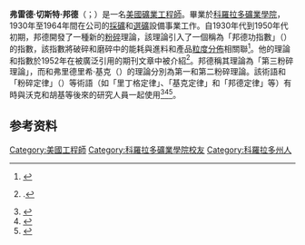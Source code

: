 {{Infobox person
| name        = 弗雷德·切斯特·邦德
| native_name = Fred Chester Bond
| birth_date  = {{Birth date|1899|06|10}}
| birth_place = 美國[[科羅拉多州|科羅拉多州]]貝爾徹山
| death_date  = {{Death date and age|1977|01|23|1899|6|10}}
| death_place = 美國[[亞利桑那州|亞利桑那州]][[土桑_(亞利桑那州)|土桑]]
| alma_mater  = [[科羅拉多礦業學院|科羅拉多礦業學院]]
| nationality = [[美國|美國]]
| occupation  = 礦業工程師
| known_for   = [[粉碎|粉碎]][[應用科學|應用科學]]
}}
'''弗雷德·切斯特·邦德'''（{{lang-en|Fred Chester Bond}}；{{bd|1899年|6月10日|1977年|1月23日}}）是一名[[美國|美國]][[礦業工程|礦業工程師]]。畢業於[[科羅拉多礦業學院|科羅拉多礦業學院]]，1930年至1964年間在{{le|艾利斯－查默斯|Allis-Chalmers}}公司的[[採礦業|採礦]]和[[選礦工程|選礦]]設備事業工作。自1930年代到1950年代初期，邦德開發了一種新的[[粉碎|粉碎]]理論，該理論引入了一個稱為「邦德功指數」（{{lang|en|Bond Work Index}}）的指數，該指數將破碎和磨碎中的能耗與進料和產品[[粒度分佈|粒度分佈]]相關聯<ref>{{cite web |url=http://www.jmeech.mining.ubc.ca/MINE290/proces/Bond.php |title=Bond Work Index - PROC/ES |work=mining.ubc.ca |access-date=2013-01-14 }}{{Dead link}}</ref>。他的理論和指數於1952年在被廣泛引用的期刊文章中被介紹<ref name="Bond1952">{{Harvnb|Bond|1952}}.</ref>。邦德稱其理論為「第三粉碎理論」，而{{le|彼得·馮·里丁格|Peter von Rittinger}}和弗里德里希·基克（{{lang|en|Friedrich Kick}}）的理論分別為第一和第二粉碎理論。該術語和「粉碎定律」（{{lang|en|laws of comminution}}）等術語（如「里丁格定律」、「基克定律」和「邦德定律」等）有時與沃克和胡基等後來的研究人員一起使用<ref name="Austin1973">{{Citation |last=Austin |first=L.G. |date=June 1973 |title=A commentary on the Kick, Bond and Rittinger laws of grinding |journal=Powder Technology |volume=7 |issue=6 |pages=315–317 |doi=10.1016/0032-5910(73)80042-7 |issn=0032-5910 |postscript=.}}</ref><ref name="Jankovic_et_al_2010">{{Citation |last=Jankovic |first=A. |last2=Dundar |first2=H. |last3=Mehta |first3=R. |date=March 2010 |title=Relationships between comminution energy and product size for a magnetite ore |journal=Journal of the Southern African Institute of Mining and Metallurgy |volume=110 |pages=141–146 |url=http://www.metso.com/miningandconstruction/mct_service.nsf/WebWID/WTB-120106-22576-209D0/$File/021.pdf |postscript=. |access-date=2013-02-23 |archive-url=https://web.archive.org/web/20130306164447/http://metso.com/miningandconstruction/mct_service.nsf/WebWID/WTB-120106-22576-209D0/$File/021.pdf |archive-date=2013-03-06 |url-status=dead }}</ref><ref name="Lynch_and_Rowland_2005pp15-19">{{Citation |last=Lynch |first=Alban J. |last2=Rowland |first2=Chester A. |year=2005 |title=The History of Grinding |publisher=Society for Mining, Metallurgy, and Exploration (SME) |isbn=978-0873352383 |pages=15–19 |url=https://books.google.com/books?id=Kj7PSOqTZ3IC&pg=PA18#v=onepage&f=false |postscript=.}}</ref>。

==参考资料==
{{refs}}

{{DEFAULTSORT:bond}}
[[Category:美國工程師|Category:美國工程師]]
[[Category:科羅拉多礦業學院校友|Category:科羅拉多礦業學院校友]]
[[Category:科羅拉多州人|Category:科羅拉多州人]]